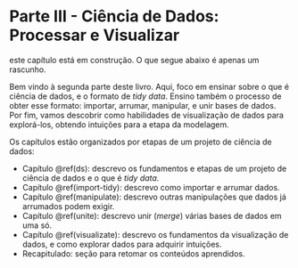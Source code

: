 # Parte III - Ciência de Dados: Processar e Visualizar {#intro3 .unnumbered}

:::{.warn}
este capítulo está em construção. O que segue abaixo é apenas um rascunho.
:::

Bem vindo à segunda parte deste livro. Aqui, foco em ensinar sobre o que é ciência de dados, e o formato de _tidy data_. Ensino também o processo de obter esse formato: importar, arrumar, manipular, e unir bases de dados. Por fim, vamos descobrir como habilidades de visualização de dados para explorá-los, obtendo intuições para a etapa da modelagem.

Os capítulos estão organizados por etapas de um projeto de ciência de dados:

- Capítulo \@ref(ds): descrevo os fundamentos e etapas de um projeto de ciência de dados e o que é _tidy data_.
- Capítulo \@ref(import-tidy): descrevo como importar e arrumar dados.
- Capítulo \@ref(manipulate): descrevo outras manipulações que dados já arrumados podem exigir.
- Capítulo \@ref(unite): descrevo unir (_merge_) várias bases de dados em uma só.
- Capítulo \@ref(visualizate): descrevo os fundamentos da visualização de dados, e como explorar dados para adquirir intuições.
- Recapitulado: seção para retomar os conteúdos aprendidos.
